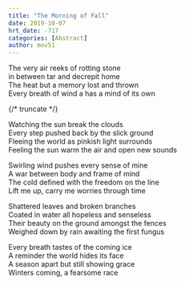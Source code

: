 ```yaml
---
title: "The Morning of Fall"
date: 2019-10-07
hrt_date: -717
categories: [Abstract]
author: mov51
---
```

The very air reeks of rotting stone  
in between tar and decrepit home  
The heat but a memory lost and thrown  
Every breath of wind a has a mind of its own  

{/* truncate */}
  
Watching the sun break the clouds  
Every step pushed back by the slick ground  
Fleeing the world as pinkish light surrounds  
Feeling the sun warm the air and open new sounds  
  
Swirling wind pushes every sense of mine  
A war between body and frame of mind  
The cold defined with the freedom on the line  
Lift me up, carry me worries through time  
  
Shattered leaves and broken branches  
Coated in water all hopeless and senseless  
Their beauty on the ground amongst the fences  
Weighed down by rain awaiting the first fungus  
  
Every breath tastes of the coming ice  
A reminder the world hides its face  
A season apart but still showing grace  
Winters coming, a fearsome race  